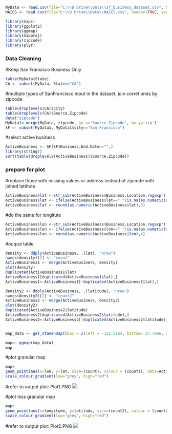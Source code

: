 
```{r read in data}
MyData <- read.csv(file="C:\\D Drive\\Data\\sf_business_dataset.csv", header=TRUE, sep=",")
NAICS <- read.csv(file="C:\\D Drive\\Data\\NAICS.csv", header=TRUE, sep=",")
```


```{r Load Library}
library(maps)
library(ggplot2)
library(ggmap)
library(mapproj)
library(zipcode)
library(plyr)
```

### Data Cleaning ###
#Keep San Fransisco Business Only
```{r}
table(MyData$State)
CA <- subset(MyData, State=="CA")
```

#multiple types of SanFrancisco input in the dataset, join corret ones by zipcode
```{r}
table(droplevels(CA)$City)
table(droplevels(CA)$Source.Zipcode)
data("zipcode")
MyData1<-merge(MyData, zipcode, by.x='Source.Zipcode', by.y='zip')
SF <- subset(MyData1, MyData1$city=="San Francisco")
```

#select active business
```{r}
ActiveBusiness <- SF[SF$Business.End.Date=="",]
library(stringr)
sort(table(droplevels(ActiveBusiness)$Source.Zipcode))
```


### prepare for plot ###
#replace those with missing values or address instead of zipcode with joined lattitute
```{r}
ActiveBusiness$lat <-str_sub(ActiveBusiness$Business.Location,regexpr('\\(', ActiveBusiness$Business.Location, FALSE)+1,regexpr(', -', ActiveBusiness$Business.Location, FALSE)-1)
ActiveBusiness$lat <- ifelse(ActiveBusiness$lat==" "|is.na(as.numeric(as.character(ActiveBusiness$lat))),ActiveBusiness$latitude,ActiveBusiness$lat)
ActiveBusiness$lat <- round(as.numeric(ActiveBusiness$lat),5)
```

#do the same for longitute
```{r}
ActiveBusiness$lon <-str_sub(ActiveBusiness$Business.Location,regexpr(', -', ActiveBusiness$Business.Location, TRUE)+2,regexpr('\\)', ActiveBusiness$Business.Location, TRUE)-1)
ActiveBusiness$lon <- ifelse(ActiveBusiness$lon==" "|is.na(as.numeric(as.character(ActiveBusiness$lon))),ActiveBusiness$longitude,ActiveBusiness$lon)
ActiveBusiness$lon <- round(as.numeric(ActiveBusiness$lon),4)
```

#output table
```{r}
density <- ddply(ActiveBusiness, .(lat), "nrow")
names(density)[2] <- "count"
ActiveBusiness1 <- merge(ActiveBusiness, density)
plot(density)
duplicated(ActiveBusiness1$lat)
ActiveBusiness1[duplicated(ActiveBusiness1$lat),]
ActiveBusiness1<-ActiveBusiness1[!duplicated(ActiveBusiness1$lat),]

density2 <- ddply(ActiveBusiness, .(latitude), "nrow")
names(density2)[2] <- "count2"
ActiveBusiness2 <- merge(ActiveBusiness, density2)
plot(density2)
duplicated(ActiveBusiness2$latitude)
ActiveBusiness2[duplicated(ActiveBusiness2$latitude),]
ActiveBusiness2<-ActiveBusiness2[!duplicated(ActiveBusiness2$latitude),]


map_data <- get_stamenmap(bbox = c(left = -122.5164, bottom= 37.7066, right = -122.3554, top=37.8103), maptype = c("toner-lite"), zoom=13)

map<- ggmap(map_data)
map
```

#plot granular map
```{r plot1}
map+
geom_point(aes(x=lon, y=lat, size=(count), colour = (count)), data=ActiveBusiness1, alpha=.5)+
scale_colour_gradient(low="grey", high="red")
```

#refer to output plot: Plot1.PNG
![](https://github.com/KpJu/San-Francisco-Business-Industry-Analysis/blob/master/Output/Plot1.PNG)

#plot less granular map
```{r plot2}
map+
geom_point(aes(x=longitude, y=latitude, size=(count2), colour = (count2)), data=ActiveBusiness2, alpha=.5) +
scale_colour_gradient(low="grey", high="red") 
```

#refer to output plot: Plot2.PNG
![](https://github.com/KpJu/San-Francisco-Business-Industry-Analysis/blob/master/Output/Plot2.PNG)